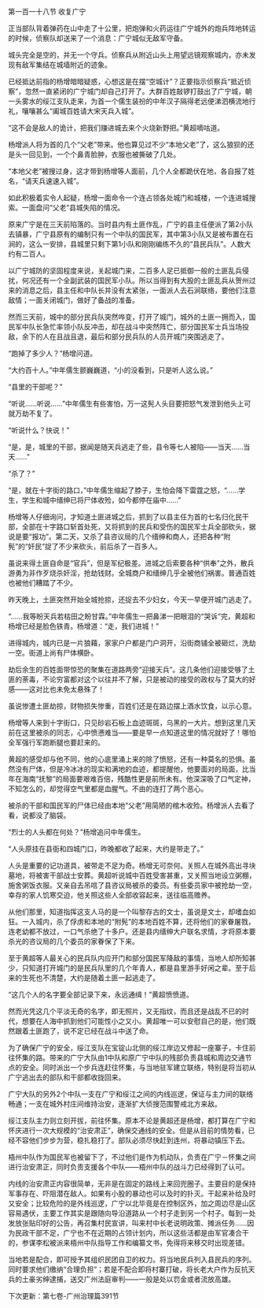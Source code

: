 

第一百一十八节 收复广宁

正当部队背着弹药在山中走了十公里，把炮弹和火药运往广宁城外的炮兵阵地转运的时候，侦察队却送来了一个消息：广宁城似无敌军守备。

城头完全是空的，并无一个守兵。侦察兵从附近山头上用望远镜观察城内，亦未发现有敌军集结在城墙附近的迹象。

已经抵达前指的杨增暗暗疑惑，心想这是在摆“空城计”？正要指示侦察兵“抵近侦察”，忽然一直紧闭的广宁城门却自己打开了。大群百姓敲锣打鼓出了广宁城，朝一头雾水的绥江支队走来，为首一个儒生装扮的中年汉子隔得老远便涕泗横流地行礼，嚷嚷甚么“阖城百姓请大宋天兵入城”。

“这不会是敌人的诡计，把我们赚进城去来个火烧新野把。”黄超嘀咕道。

杨增派人将为首的几个“父老”带来。他也算见过不少“本地父老”了，这么狼狈的还是头一回见到，一个个鼻青脸肿，衣服也被撕破了几处。

“本地父老”被搜过身，这才带到杨增等人面前，几个人全都跪伏在地，各自报了姓名，“请天兵速速入城”。

如此积极着实令人起疑，杨增一面命令一个连占领各处城门和城楼，一个连进城搜索。一面盘问“父老”县城失陷的情况。

原来广宁是在三天前陷落的。当时县内有土匪作乱，广宁的县主任便派了第2小队去镇暴，广宁县原有的编制只有一个中队的国民军，其中第3小队又是被布置在石涧的，这么一安排，县城里只剩下第1小队和刚刚编练不久的“县民兵队”。人数大约有二百人。

以广宁城防的坚固程度来说，关起城门来，二百多人足已抵御一般的土匪乱兵侵扰，何况还有一个全副武装的国民军小队。所以当得到有大股的土匪乱兵从贺州过来的消息之后，县主任和中队长并没有太紧张，一面派人去石涧联络，要他们注意敌情；一面关闭城门，做好了备战的准备。

然而三天前，城中的部分民兵队突然哗变，打开了城门，城外的土匪一拥而入，国民军中队长急忙率领小队反冲击，却在战斗中突然阵亡，部分国民军士兵当场投敌，余下的人在且战且退，最后和部分民兵队的人员开城门突围逃走了。

“跑掉了多少人？”杨增问道。

“大约百十人。”中年儒生颤巍巍道，“小的没看到，只是听人这么说。”

“县里的干部呢？”

“听说……听说……”中年儒生有些害怕，万一这髡人头目要把怒气发泄到他头上可就万劫不复了。

“听说什么？快说！”

“是，是，城里的干部，据闻是随天兵逃走了些，县令等七人被陷――当天……当天……”

“杀了？”

“是，就在十字街的路口，”中年儒生缩起了脖子，生怕会降下雷霆之怒，“……学生，学生和城中缙绅已将尸体收殓，如今都停在庙中……”

杨增等人仔细询问，才知道土匪进城之后，抓到了以县主任为首的七名归化民干部，全部在十字路口斩首处死，又将抓到的民兵和受伤的国民军士兵全部砍头，据说是要“报功”。第二天，又杀了县咨议局的几个缙绅和商人，还把各种“附髡”的“奸民”捉了不少来砍头，前后杀了一百多人。

虽说来得土匪自命是“官兵”，但是军纪极差。进城之后索要各种“供奉”之外，散兵游勇为非作歹烧杀奸淫，抢劫钱财。全城商户和缙绅几乎全被他们祸害。普通百姓也被他们糟踏了不少。

昨天晚上，土匪突然开始全城抢掠，还捉去不少妇女，今天一早便开城门逃走了。

“……我等盼天兵若枯田之盼甘霖。”中年儒生一把鼻涕一把眼泪的“哭诉”完，黄超和杨增已经是脸色铁青。杨增道：“走，我们进城！”

进得城内，城内已是一片狼藉，家家户户都是门户洞开，沿街商铺全被砸烂，洗劫一空。街道上尚有尸体横卧。

劫后余生的百姓面带惊恐的聚集在道路两旁“迎接天兵”。这几条他们迎接受够了土匪的荼毒，不论穷富都对这个以往并不了解，只是被动的接受的政权与了莫大的好感――这对比也未免太悬殊了！

虽说惨遭土匪劫掠，财物损失惨重，百姓们还是在路边摆上酒水饮食，以示心意。

杨增等人来到十字街口，只见砂岩石板上血迹斑斑，乌黑的一大片。想到这里几天前在这里被杀的同志，心中愤懑难当――要是早一点知道这里的情况就好了！哪怕全军强行军跑断腿也要赶来的。

黄超的感受却与他不同，他的心底里涌上来的除了愤怒，还有一种莫名的恐惧。虽然没有尸体，但是冷冰冰的现实和满地的血迹，都提醒他，他要面对的局面，比当年在海南“抚黎”的局面要艰难百倍，残酷性更是前所未有。他深深吸了口气定神，不知怎么的，却觉得空气里都是血腥气。不由的连打了两个恶心。

被杀的干部和国民军的尸体已经由本地“父老”用简陋的棺木收殓。杨增派人去看了看，说都没了脑袋。

“烈士的人头都在何处？”杨增追问中年儒生。

“人头原挂在县衙和四城门口，昨晚都收了起来，大约是带走了。”

人头是重要的记功道具，被带走不足为奇。杨增无可奈何。关照人在城外高出寻块墓地，将被害干部战士安葬。黄超听说城中百姓受害甚重，又关照当地设立粥棚，施舍粥饭衣服。又亲自去吊唁了县咨议局被杀的委员。有些委员家中被抢劫一空，幸存的家人饥寒交迫，他关照这些人全部收容起来，送往临高赡养。

从他们那里，知道指挥这支人马的是一个叫黎存古的文士，虽说是文士，却嗜血如狂。一入城内，杀了俘虏和本地的“附髡”的本地百姓不算，还将他们的家眷屠戮，连老幼都不放过，一口气杀绝了十多户。还是县内缙绅大户联名求情，才将原本要杀光的咨议局的几个委员的家眷保了下来。

至于黄超等人最关心的民兵队内应开门和部分国民军降敌的事情，当地人却所知甚少，只知道打开城门的是民兵队里的几个年青人，都是县里游手好闲之辈。至于后来的生死也不清楚，大约是随着土匪一起逃走了。

“这几个人的名字要全部记录下来，永远通缉！”黄超愤愤道。

然而光凭这几个平淡无奇的名字，即无照片，又无指纹，而且还是战乱不已的时代，想要在人海中抓到他们可能性小之又小。黄超唯一可以安慰自己的是，他们既然跟着土匪跑了，说不定已经在战斗中送了命。

为了确保广宁的安全，绥江支队在宝锭山北侧的绥江岸边又修起一座寨子，卡住前往怀集的路。带来的广宁大队由1中队和原广宁中队的残部负责县城和周边交通节点的安全。同时派出一个步兵连赶往怀集，与当地驻军建立联络，特别是将当初从广宁逃出去的部队和干部都收拢回来。

广宁大队的另外2个中队一支在广宁和绥江之间的内线巡逻，保证与主力间的联络畅通；一支在城外村庄间维持治安，逐渐扩大侦搜范围警戒北方来敌。

绥江支队主力则立刻开拔，前往怀集。原本不论是黄超还是杨增，都打算在广宁和怀庆进行一次大规模的“治安肃正”，确保交通线的安全。但是从目前的情势看，已经不容他们步步为营，稳扎稳打了。部队必须尽快赶到连州，将暴动镇压下去。

梧州中队作为国民军也被留下了，不过他们是作为机动队，负责在广宁－怀集之间进行治安肃正，同时负责支援各个中队――梧州中队的战斗力已经得到了认可。

内线的治安肃正内容很简单，无非是在固定的路线上来回兜圈子。主要目的是保持军事存在、吓阻潜在敌人。如果有小股的暴动也可以及时的扑灭。干起来补给及时又安全；比较危险的是外线巡逻，广宁以北毕竟是在控制区外，加之周边尽是山区容易遇伏，主要工作其实是跟随向导沿道路从一个村子走到另一个村子。每到一处发放张贴印好的公告，再召集村民宣讲，叫来村中长老说明政策、摊派任务……因为民政干部不足，广宁也不在近期的占领计划内，所以这些活都是由军官凑合干的，参谋李松被派来梧州中队指导工作和编纂文书，免得将来移交时出现差错。

当地若是配合，即可授予其组织民团自卫的权力。将当地民兵列入县民兵的序列。同时要求他们缴纳“合理负担”；若是不配合即将村寨打破，将长老大户作为反抗天兵的土豪劣绅逮捕，送交广州法庭审判――一般是处以罚金或者流放高雄。

下次更新：第七卷-广州治理篇391节


